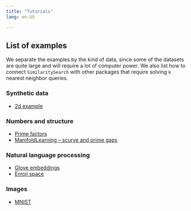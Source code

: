 ```yaml
---
title: "Tutorials"
lang: en-US

---
```


## List of examples
We separate the examples by the kind of data, since some of the datasets are quite large and will require a lot of computer power. We also list how to connect `SimilaritySearch` with other packages that require solving `k` nearest neighbor queries.

### Synthetic data
- [2d example](syn2d.qmd)

### Numbers and structure
- [Prime factors](primes.qmd)
- [ManifoldLearning -- scurve and prime gaps ](using-manifoldlearning.qmd)

### Natural language processing
- [Glove embeddings](glove.qmd)
- [Emoji space](emojispace.qmd)

### Images
- [MNIST](mnist.qmd)

